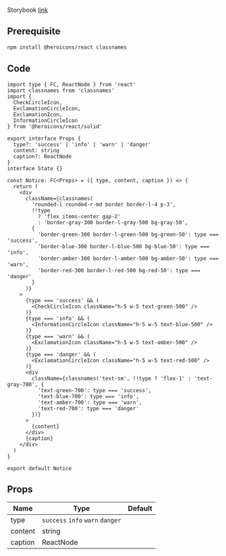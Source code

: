 
Storybook [link](https://components.kidow.me/?path=/story/feedback--notice)

## Prerequisite

```bash npm2yarn
npm install @heroicons/react classnames
```

## Code

```tsx title="components/Notice/index.tsx"
import type { FC, ReactNode } from 'react'
import classnames from 'classnames'
import {
  CheckCircleIcon,
  ExclamationCircleIcon,
  ExclamationIcon,
  InformationCircleIcon
} from '@heroicons/react/solid'

export interface Props {
  type?: 'success' | 'info' | 'warn' | 'danger'
  content: string
  caption?: ReactNode
}
interface State {}

const Notice: FC<Props> = ({ type, content, caption }) => {
  return (
    <div
      className={classnames(
        'rounded-l rounded-r-md border border-l-4 p-3',
        !!type
          ? 'flex items-center gap-2'
          : 'border-gray-300 border-l-gray-500 bg-gray-50',
        {
          'border-green-300 border-l-green-500 bg-green-50': type === 'success',
          'border-blue-300 border-l-blue-500 bg-blue-50': type === 'info',
          'border-amber-300 border-l-amber-500 bg-amber-50': type === 'warn',
          'border-red-300 border-l-red-500 bg-red-50': type === 'danger'
        }
      )}
    >
      {type === 'success' && (
        <CheckCircleIcon className="h-5 w-5 text-green-500" />
      )}
      {type === 'info' && (
        <InformationCircleIcon className="h-5 w-5 text-blue-500" />
      )}
      {type === 'warn' && (
        <ExclamationIcon className="h-5 w-5 text-amber-500" />
      )}
      {type === 'danger' && (
        <ExclamationCircleIcon className="h-5 w-5 text-red-500" />
      )}
      <div
        className={classnames('text-sm', !!type ? 'flex-1' : 'text-gray-700', {
          'text-green-700': type === 'success',
          'text-blue-700': type === 'info',
          'text-amber-700': type === 'warn',
          'text-red-700': type === 'danger'
        })}
      >
        {content}
      </div>
      {caption}
    </div>
  )
}

export default Notice
```

## Props

| Name                | Type                             | Default |
| ------------------- | -------------------------------- | ------- |
| type                | `success` `info` `warn` `danger` |         |
| content<Required /> | string                           |         |
| caption             | ReactNode                        |         |
